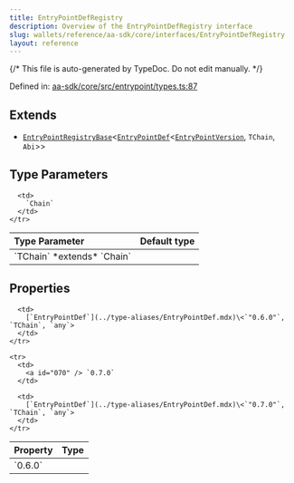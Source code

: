 ```yaml
---
title: EntryPointDefRegistry
description: Overview of the EntryPointDefRegistry interface
slug: wallets/reference/aa-sdk/core/interfaces/EntryPointDefRegistry
layout: reference
---
```


{/* This file is auto-generated by TypeDoc. Do not edit manually. */}

Defined in: [aa-sdk/core/src/entrypoint/types.ts:87](https://github.com/alchemyplatform/aa-sdk/blob/0cc60e9f694c242d91befdaa2f26cdec3ee389c5/aa-sdk/core/src/entrypoint/types.ts#L87)

## Extends

- [`EntryPointRegistryBase`](EntryPointRegistryBase.mdx)\<[`EntryPointDef`](../type-aliases/EntryPointDef.mdx)\<[`EntryPointVersion`](../type-aliases/EntryPointVersion.mdx), `TChain`, `Abi`>>

## Type Parameters

<table>
  <thead>
    <tr>
      <th align="left">Type Parameter</th>
      <th align="left">Default type</th>
    </tr>
  </thead>

  <tbody>
    <tr>
      <td>
        `TChain` *extends* `Chain`
      </td>

      <td>
        `Chain`
      </td>
    </tr>

  </tbody>
</table>

## Properties

<table>
  <thead>
    <tr>
      <th align="left">Property</th>
      <th align="left">Type</th>
    </tr>
  </thead>

  <tbody>
    <tr>
      <td>
        <a id="060" /> `0.6.0`
      </td>

      <td>
        [`EntryPointDef`](../type-aliases/EntryPointDef.mdx)\<`"0.6.0"`, `TChain`, `any`>
      </td>
    </tr>

    <tr>
      <td>
        <a id="070" /> `0.7.0`
      </td>

      <td>
        [`EntryPointDef`](../type-aliases/EntryPointDef.mdx)\<`"0.7.0"`, `TChain`, `any`>
      </td>
    </tr>

  </tbody>
</table>
